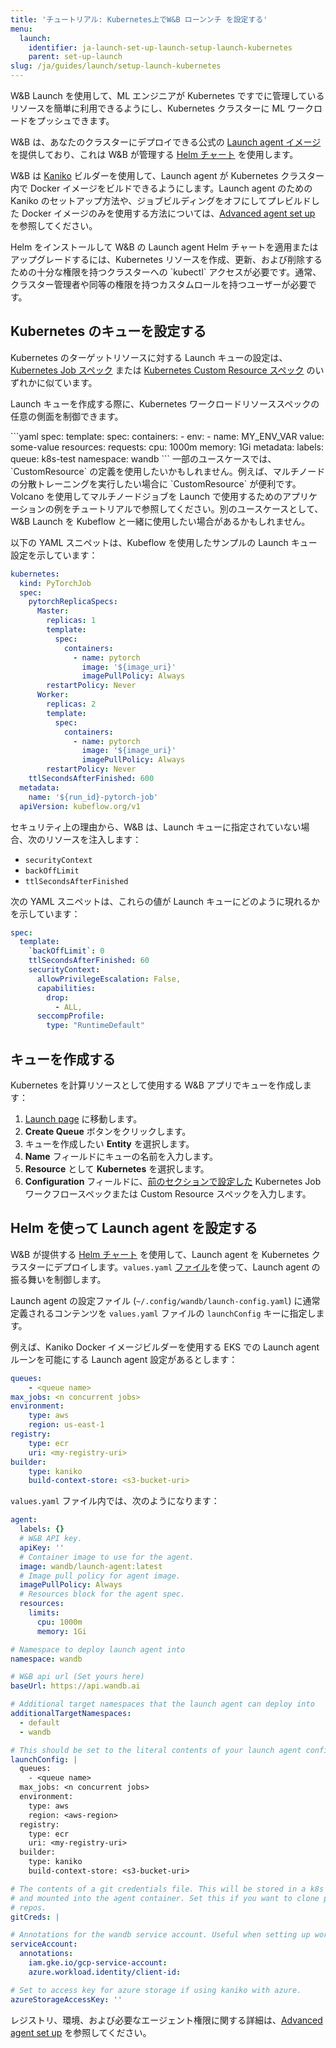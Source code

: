 ```yaml
---
title: 'チュートリアル: Kubernetes上でW&B ローンンチ を設定する'
menu:
  launch:
    identifier: ja-launch-set-up-launch-setup-launch-kubernetes
    parent: set-up-launch
slug: /ja/guides/launch/setup-launch-kubernetes
---
```


W&B Launch を使用して、ML エンジニアが Kubernetes ですでに管理しているリソースを簡単に利用できるようにし、Kubernetes クラスターに ML ワークロードをプッシュできます。

W&B は、あなたのクラスターにデプロイできる公式の [Launch agent イメージ](https://hub.docker.com/r/wandb/launch-agent) を提供しており、これは W&B が管理する [Helm チャート](https://github.com/wandb/helm-charts/tree/main/charts/launch-agent) を使用します。

W&B は [Kaniko](https://github.com/GoogleContainerTools/kaniko) ビルダーを使用して、Launch agent が Kubernetes クラスター内で Docker イメージをビルドできるようにします。Launch agent のための Kaniko のセットアップ方法や、ジョブビルディングをオフにしてプレビルドした Docker イメージのみを使用する方法については、[Advanced agent set up](/ja/launch/set-up-launch/setup-agent-advanced) を参照してください。

<Note>
Helm をインストールして W&B の Launch agent Helm チャートを適用またはアップグレードするには、Kubernetes リソースを作成、更新、および削除するための十分な権限を持つクラスターへの `kubectl` アクセスが必要です。通常、クラスター管理者や同等の権限を持つカスタムロールを持つユーザーが必要です。
</Note>

## Kubernetes のキューを設定する

Kubernetes のターゲットリソースに対する Launch キューの設定は、[Kubernetes Job スペック](https://kubernetes.io/docs/concepts/workloads/controllers/job/) または [Kubernetes Custom Resource スペック](https://kubernetes.io/docs/concepts/extend-kubernetes/api-extension/custom-resources/) のいずれかに似ています。

Launch キューを作成する際に、Kubernetes ワークロードリソーススペックの任意の側面を制御できます。

<Tabs>
<Tab title="Tab">
```yaml
spec:
  template:
    spec:
      containers:
        - env:
            - name: MY_ENV_VAR
              value: some-value
          resources:
            requests:
              cpu: 1000m
              memory: 1Gi
metadata:
  labels:
    queue: k8s-test
namespace: wandb
```
</Tab>
<Tab title="Tab">
一部のユースケースでは、`CustomResource` の定義を使用したいかもしれません。例えば、マルチノードの分散トレーニングを実行したい場合に `CustomResource` が便利です。Volcano を使用してマルチノードジョブを Launch で使用するためのアプリケーションの例をチュートリアルで参照してください。別のユースケースとして、W&B Launch を Kubeflow と一緒に使用したい場合があるかもしれません。

以下の YAML スニペットは、Kubeflow を使用したサンプルの Launch キュー設定を示しています：

```yaml
kubernetes:
  kind: PyTorchJob
  spec:
    pytorchReplicaSpecs:
      Master:
        replicas: 1
        template:
          spec:
            containers:
              - name: pytorch
                image: '${image_uri}'
                imagePullPolicy: Always
        restartPolicy: Never
      Worker:
        replicas: 2
        template:
          spec:
            containers:
              - name: pytorch
                image: '${image_uri}'
                imagePullPolicy: Always
        restartPolicy: Never
    ttlSecondsAfterFinished: 600
  metadata:
    name: '${run_id}-pytorch-job'
  apiVersion: kubeflow.org/v1
```
</Tab>
</Tabs>

セキュリティ上の理由から、W&B は、Launch キューに指定されていない場合、次のリソースを注入します：

- `securityContext`
- `backOffLimit`
- `ttlSecondsAfterFinished`

次の YAML スニペットは、これらの値が Launch キューにどのように現れるかを示しています：

```yaml title="example-spec.yaml"
spec:
  template:
    `backOffLimit`: 0
    ttlSecondsAfterFinished: 60
    securityContext:
      allowPrivilegeEscalation: False,
      capabilities:
        drop:
          - ALL,
      seccompProfile:
        type: "RuntimeDefault"
```

## キューを作成する

Kubernetes を計算リソースとして使用する W&B アプリでキューを作成します：

1. [Launch page](https://wandb.ai/launch) に移動します。
2. **Create Queue** ボタンをクリックします。
3. キューを作成したい **Entity** を選択します。
4. **Name** フィールドにキューの名前を入力します。
5. **Resource** として **Kubernetes** を選択します。
6. **Configuration** フィールドに、[前のセクションで設定した](#configure-a-queue-for-kubernetes) Kubernetes Job ワークフロースペックまたは Custom Resource スペックを入力します。

## Helm を使って Launch agent を設定する

W&B が提供する [Helm チャート](https://github.com/wandb/helm-charts/tree/main/charts/launch-agent) を使用して、Launch agent を Kubernetes クラスターにデプロイします。`values.yaml` [ファイル](https://github.com/wandb/helm-charts/blob/main/charts/launch-agent/values.yaml)を使って、Launch agent の振る舞いを制御します。

Launch agent の設定ファイル (`~/.config/wandb/launch-config.yaml`) に通常定義されるコンテンツを `values.yaml` ファイルの `launchConfig` キーに指定します。

例えば、Kaniko Docker イメージビルダーを使用する EKS での Launch agent ルーンを可能にする Launch agent 設定があるとします：

```yaml title="launch-config.yaml"
queues:
	- <queue name>
max_jobs: <n concurrent jobs>
environment:
	type: aws
	region: us-east-1
registry:
	type: ecr
	uri: <my-registry-uri>
builder:
	type: kaniko
	build-context-store: <s3-bucket-uri>
```

`values.yaml` ファイル内では、次のようになります：

```yaml title="values.yaml"
agent:
  labels: {}
  # W&B API key.
  apiKey: ''
  # Container image to use for the agent.
  image: wandb/launch-agent:latest
  # Image pull policy for agent image.
  imagePullPolicy: Always
  # Resources block for the agent spec.
  resources:
    limits:
      cpu: 1000m
      memory: 1Gi

# Namespace to deploy launch agent into
namespace: wandb

# W&B api url (Set yours here)
baseUrl: https://api.wandb.ai

# Additional target namespaces that the launch agent can deploy into
additionalTargetNamespaces:
  - default
  - wandb

# This should be set to the literal contents of your launch agent config.
launchConfig: |
  queues:
    - <queue name>
  max_jobs: <n concurrent jobs>
  environment:
    type: aws
    region: <aws-region>
  registry:
    type: ecr
    uri: <my-registry-uri>
  builder:
    type: kaniko
    build-context-store: <s3-bucket-uri>

# The contents of a git credentials file. This will be stored in a k8s secret
# and mounted into the agent container. Set this if you want to clone private
# repos.
gitCreds: |

# Annotations for the wandb service account. Useful when setting up workload identity on gcp.
serviceAccount:
  annotations:
    iam.gke.io/gcp-service-account:
    azure.workload.identity/client-id:

# Set to access key for azure storage if using kaniko with azure.
azureStorageAccessKey: ''
```

レジストリ、環境、および必要なエージェント権限に関する詳細は、[Advanced agent set up](/ja/launch/set-up-launch/setup-agent-advanced) を参照してください。